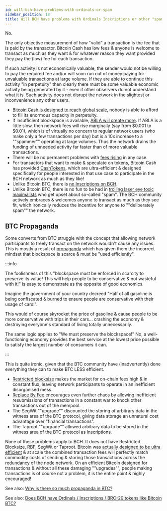 ```yaml
---
id: will-bch-have-problems-with-ordinals-or-spam
sidebar_position: 18
title: Will BCH have problems with Ordinals Inscriptions or other "spam"?
---
```



No.

The only objective measurement of how "valid" a transaction is the fee that is paid by the transactor. Bitcoin Cash has low fees & anyone is welcome to transact as much as they want & for whatever reason they want provided they pay the (low) fee for each transaction.

If such activity is not economically valuable, the sender would not be willing to pay the required fee and/or will soon run out of money paying for unvaluable transactions at large volume. If they are able to continue this activity "in perpetuity" then clearly there must be some valuable economic activity being generated by it - even if other observers do not understand what it is. Such activity does not disrupt the network in the slightest or inconvenience any other users.

- [Bitcoin Cash is designed to reach global scale](/faqs/Global-Reserve-Currency/can-BCH-technically-scale-to-global-reserve-currency), nobody is able to afford to fill its enormous capacity in perpetuity.
- If insufficient blockspace is available, [ABLA will create more](/faqs/BCH/what-is-the-maximum-bch-blocksize). If ABLA is a little slow, then network fees will rise marginally (say from $0.001 to $0.01), which is of virtually no concern to regular network users (who make only a few transactions per day) but is a 10x increase to a ""spammer"" operating at large volumes. Thus the network drains the funding of unneeded activity far faster than of more valuable transactions.
- There will be no permanent problems with [fees rising](/faqs/BCH/will-bch-fees-rise) in any case.
- For transactors that want to make & speculate on tokens, Bitcoin Cash has provided [CashTokens](/faqs/Tech/what-is-cashtokens), which are ultra-efficient & designed specifically for people interested in that use case to participate in the BCH network as much as they like!
- Unlike Bitcoin BTC, there is [no Inscriptions on BCH](/faqs/BCH-vs-BTC/does-bch-have-ordinals).
- Unlike Bitcoin BTC, there is no fun to be had in [trolling laser eye toxic maximalists](/faqs/Culture/what-is-bitcoin-maximalism#btc-toxic-maximalism) who get upset about so-called "spam". The BCH community actively embraces & welcomes anyone to transact as much as they see fit, which ironically reduces the incentive for anyone to ""deliberately spam"" the network.

## BTC Propaganda

Some converts from BTC struggle with the concept that allowing network participants to freely transact on the network wouldn't cause any issues. This is mostly a result of [propaganda](/faqs/BCH-vs-BTC/why-is-there-so-much-propaganda-in-btc) which has given them the incorrect mindset that blockspace is scarce & must be "used efficiently". 

:::info

The foolishness of this "blockspace must be enforced in scarcity to preserve its value! This will help people to be conservative & not wasteful with it!" is easy to demonstrate as the opposite of good economics.

Imagine the government of your country decreed "Half of all gasoline is being confiscated & burned to ensure people are conservative with their usage of cars!".

This would of course skyrocket the price of gasoline & cause people to be more conservative with trips in their cars... crashing the economy & destroying everyone's standard of living totally unnecessarily.

The same logic applies to "We must preserve the blockspace!" No, a well-functioning economy provides the best service at the lowest price possible to satisfy the largest number of consumers it can.

:::

This is quite ironic, given that the BTC community have (inadvertently) done everything they can to make BTC LESS efficient.

- [Restricted blocksize](/faqs/BCH-vs-BTC/whats-wrong-with-bitcoin-btc) makes the market for on-chain fees high & in constant flux, leaving network participants to operate in an inefficient disorganised mess.
- [Replace By Fee](/faqs/Tech/Other/what-is-0-conf#btc-misconceptions) encourages even further chaos by allowing inefficient resubmissions of transactions in a constant war to knock other transactions out of the mempool.
- The SegWit ""upgrade"" discounted the storing of arbitrary data in the witness area of the BTC protocol, giving data storage an unnatural cost advantage over "financial transactions".
- The Taproot ""upgrade"" allowed arbitrary data to be stored in the witness area of the BTC protocol as Inscriptions.

None of these problems apply to BCH. It does not have Restricted Blocksize, RBF, SegWit or Taproot. Bitcoin was [actually designed to be ultra efficient](/faqs/Global-Reserve-Currency/can-BCH-technically-scale-to-global-reserve-currency) & at scale the combined transaction fees will perfectly match commodity costs of sending & storing those transactions across the redundancy of the node network. On an efficient Bitcoin designed for transactions & without all these damaging ""upgrades"", people making transactions is of course not a problem, it is the entire point & highly encouraged!

See also: [Why is there so much propaganda in BTC?](/faqs/BCH-vs-BTC/why-is-there-so-much-propaganda-in-btc)

See also: [Does BCH have Ordinals / Inscriptions / BRC-20 tokens like Bitcoin BTC?
](/faqs/BCH-vs-BTC/does-bch-have-ordinals)
